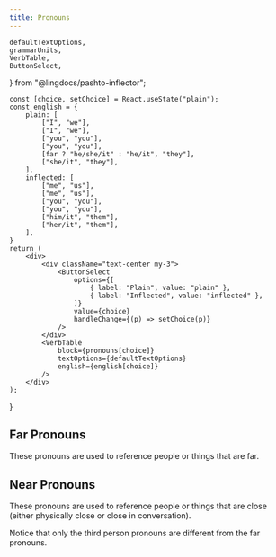```yaml
---
title: Pronouns
---
```


<!-- 

Copyright (c) 2021 lingdocs.com 

The content of the chapters/book is licensed by a
Attribution-ShareAlike 4.0 International License (CC BY-SA 4.0)
https://creativecommons.org/licenses/by-sa/4.0/
https://creativecommons.org/licenses/by-sa/4.0/legalcode
    
-->


    defaultTextOptions,
    grammarUnits,
    VerbTable,
    ButtonSelect,
} from "@lingdocs/pashto-inflector";

    const [choice, setChoice] = React.useState("plain");
    const english = {
        plain: [
            ["I", "we"],
            ["I", "we"],
            ["you", "you"], 
            ["you", "you"],
            [far ? "he/she/it" : "he/it", "they"], 
            ["she/it", "they"], 
        ],
        inflected: [
            ["me", "us"],
            ["me", "us"],
            ["you", "you"], 
            ["you", "you"],
            ["him/it", "them"], 
            ["her/it", "them"], 
        ],
    }
    return (
        <div>
            <div className="text-center my-3">
                <ButtonSelect
                    options={[
                        { label: "Plain", value: "plain" },
                        { label: "Inflected", value: "inflected" },
                    ]}
                    value={choice}
                    handleChange={(p) => setChoice(p)}
                />
            </div>
            <VerbTable
                block={pronouns[choice]}
                textOptions={defaultTextOptions}
                english={english[choice]}
            />
        </div>
    );
}

## Far Pronouns

These pronouns are used to reference people or things that are far.

<PronounInflectionChoice pronouns={grammarUnits.pronouns.far} far />

## Near Pronouns

These pronouns are used to reference people or things that are close (either physically close or close in conversation).

Notice that only the third person pronouns are different from the far pronouns.

<PronounInflectionChoice pronouns={grammarUnits.pronouns.near} />

